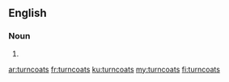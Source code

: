 ==English==

===Noun===
{{head|en|plural}}

# {{plural of|turncoat|lang=en}}

[[ar:turncoats]]
[[fr:turncoats]]
[[ku:turncoats]]
[[my:turncoats]]
[[fi:turncoats]]
